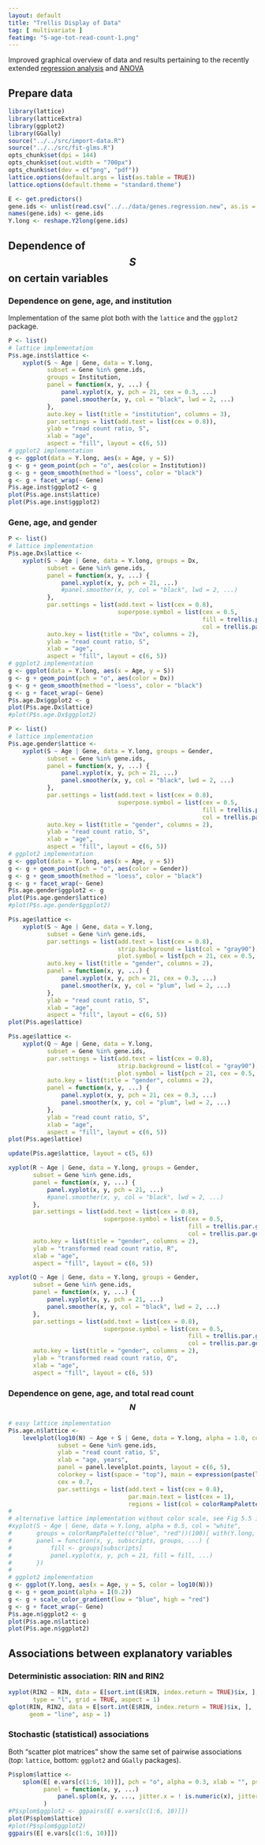 ```yaml
---
layout: default
title: "Trellis Display of Data"
tag: [ multivariate ]
featimg: "S-age-tot-read-count-1.png"
---
```


Improved graphical overview of data and results pertaining to the recently extended [regression analysis]({{ site.baseurl }}{% post_url /projects/monoallelic-brain/2016-06-17-extending-regression-analysis %}) and [ANOVA]({{ site.baseurl }}{% post_url /projects/monoallelic-brain/2016-06-22-extending-anova %})

## Prepare data

```r
library(lattice)
library(latticeExtra)
library(ggplot2)
library(GGally)
source("../../src/import-data.R")
source("../../src/fit-glms.R")
opts_chunk$set(dpi = 144)
opts_chunk$set(out.width = "700px")
opts_chunk$set(dev = c("png", "pdf"))
lattice.options(default.args = list(as.table = TRUE))
lattice.options(default.theme = "standard.theme")
```

```r
E <- get.predictors()
gene.ids <- unlist(read.csv("../../data/genes.regression.new", as.is = TRUE))
names(gene.ids) <- gene.ids
Y.long <- reshape.Y2long(gene.ids)
```

## Dependence of $$S$$ on certain variables

### Dependence on gene, age, and institution

Implementation of the same plot both with the `lattice` and the `ggplot2` package.

```r
P <- list()
# lattice implementation
P$s.age.inst$lattice <-
    xyplot(S ~ Age | Gene, data = Y.long,
           subset = Gene %in% gene.ids,
           groups = Institution,
           panel = function(x, y, ...) {
               panel.xyplot(x, y, pch = 21, cex = 0.3, ...)
               panel.smoother(x, y, col = "black", lwd = 2, ...)
           },
           auto.key = list(title = "institution", columns = 3),
           par.settings = list(add.text = list(cex = 0.8)),
           ylab = "read count ratio, S",
           xlab = "age",
           aspect = "fill", layout = c(6, 5))
# ggplot2 implementation
g <- ggplot(data = Y.long, aes(x = Age, y = S))
g <- g + geom_point(pch = "o", aes(color = Institution))
g <- g + geom_smooth(method = "loess", color = "black")
g <- g + facet_wrap(~ Gene)
P$s.age.inst$ggplot2 <- g
plot(P$s.age.inst$lattice)
plot(P$s.age.inst$ggplot2)
```

### Gene, age, and gender

```r
P <- list()
# lattice implementation
P$s.age.Dx$lattice <-
    xyplot(S ~ Age | Gene, data = Y.long, groups = Dx,
           subset = Gene %in% gene.ids,
           panel = function(x, y, ...) {
               panel.xyplot(x, y, pch = 21, ...)
               #panel.smoother(x, y, col = "black", lwd = 2, ...)
           },
           par.settings = list(add.text = list(cex = 0.8),
                               superpose.symbol = list(cex = 0.5,
                                                       fill = trellis.par.get("superpose.symbol")$fill[c(2, 1)],
                                                       col = trellis.par.get("superpose.symbol")$col[c(2, 1)])),
           auto.key = list(title = "Dx", columns = 2),
           ylab = "read count ratio, S",
           xlab = "age",
           aspect = "fill", layout = c(6, 5))
# ggplot2 implementation
g <- ggplot(data = Y.long, aes(x = Age, y = S))
g <- g + geom_point(pch = "o", aes(color = Dx))
g <- g + geom_smooth(method = "loess", color = "black")
g <- g + facet_wrap(~ Gene)
P$s.age.Dx$ggplot2 <- g
plot(P$s.age.Dx$lattice)
#plot(P$s.age.Dx$ggplot2)
```

```r
P <- list()
# lattice implementation
P$s.age.gender$lattice <-
    xyplot(S ~ Age | Gene, data = Y.long, groups = Gender,
           subset = Gene %in% gene.ids,
           panel = function(x, y, ...) {
               panel.xyplot(x, y, pch = 21, ...)
               panel.smoother(x, y, col = "black", lwd = 2, ...)
           },
           par.settings = list(add.text = list(cex = 0.8),
                               superpose.symbol = list(cex = 0.5,
                                                       fill = trellis.par.get("superpose.symbol")$fill[c(2, 1)],
                                                       col = trellis.par.get("superpose.symbol")$col[c(2, 1)])),
           auto.key = list(title = "gender", columns = 2),
           ylab = "read count ratio, S",
           xlab = "age",
           aspect = "fill", layout = c(6, 5))
# ggplot2 implementation
g <- ggplot(data = Y.long, aes(x = Age, y = S))
g <- g + geom_point(pch = "o", aes(color = Gender))
g <- g + geom_smooth(method = "loess", color = "black")
g <- g + facet_wrap(~ Gene)
P$s.age.gender$ggplot2 <- g
plot(P$s.age.gender$lattice)
#plot(P$s.age.gender$ggplot2)
```

```r
P$s.age$lattice <-
    xyplot(S ~ Age | Gene, data = Y.long,
           subset = Gene %in% gene.ids,
           par.settings = list(add.text = list(cex = 0.8),
                               strip.background = list(col = "gray90"),
                               plot.symbol = list(pch = 21, cex = 0.5, col = "black", fill = "gray", alpha = 0.5)),
           auto.key = list(title = "gender", columns = 2),
           panel = function(x, y, ...) {
               panel.xyplot(x, y, pch = 21, cex = 0.3, ...)
               panel.smoother(x, y, col = "plum", lwd = 2, ...)
           },
           ylab = "read count ratio, S",
           xlab = "age",
           aspect = "fill", layout = c(6, 5))
plot(P$s.age$lattice)
```

```r
P$s.age$lattice <-
    xyplot(Q ~ Age | Gene, data = Y.long,
           subset = Gene %in% gene.ids,
           par.settings = list(add.text = list(cex = 0.8),
                               strip.background = list(col = "gray90"),
                               plot.symbol = list(pch = 21, cex = 0.5, col = "black", fill = "gray", alpha = 0.5)),
           auto.key = list(title = "gender", columns = 2),
           panel = function(x, y, ...) {
               panel.xyplot(x, y, pch = 21, cex = 0.3, ...)
               panel.smoother(x, y, col = "plum", lwd = 2, ...)
           },
           ylab = "read count ratio, S",
           xlab = "age",
           aspect = "fill", layout = c(6, 5))
plot(P$s.age$lattice)
```

```r
update(P$s.age$lattice, layout = c(5, 6))
```

```r
xyplot(R ~ Age | Gene, data = Y.long, groups = Gender,
       subset = Gene %in% gene.ids,
       panel = function(x, y, ...) {
           panel.xyplot(x, y, pch = 21, ...)
           #panel.smoother(x, y, col = "black", lwd = 2, ...)
       },
       par.settings = list(add.text = list(cex = 0.8),
                           superpose.symbol = list(cex = 0.5,
                                                   fill = trellis.par.get("superpose.symbol")$fill[c(2, 1)],
                                                   col = trellis.par.get("superpose.symbol")$col[c(2, 1)])),
       auto.key = list(title = "gender", columns = 2),
       ylab = "transformed read count ratio, R",
       xlab = "age",
       aspect = "fill", layout = c(6, 5))
```

```r
xyplot(Q ~ Age | Gene, data = Y.long, groups = Gender,
       subset = Gene %in% gene.ids,
       panel = function(x, y, ...) {
           panel.xyplot(x, y, pch = 21, ...)
           panel.smoother(x, y, col = "black", lwd = 2, ...)
       },
       par.settings = list(add.text = list(cex = 0.8),
                           superpose.symbol = list(cex = 0.5,
                                                   fill = trellis.par.get("superpose.symbol")$fill[c(2, 1)],
                                                   col = trellis.par.get("superpose.symbol")$col[c(2, 1)])),
       auto.key = list(title = "gender", columns = 2),
       ylab = "transformed read count ratio, Q",
       xlab = "age",
       aspect = "fill", layout = c(6, 5))
```

### Dependence on gene, age, and total read count $$N$$

```r
# easy lattice implementation
P$s.age.n$lattice <-
    levelplot(log10(N) ~ Age + S | Gene, data = Y.long, alpha = 1.0, col = "white",
              subset = Gene %in% gene.ids,
              ylab = "read count ratio, S",
              xlab = "age, years",
              panel = panel.levelplot.points, layout = c(6, 5),
              colorkey = list(space = "top"), main = expression(paste(log[10], "(total read count)")),
              cex = 0.7,
              par.settings = list(add.text = list(cex = 0.8),
                                  par.main.text = list(cex = 1),
                                  regions = list(col = colorRampPalette(c("blue", "red")))))
#
# alternative lattice implementation without color scale, see Fig 5.5 in 'Lattice: Multivariate Data Visualization with R', http://lmdvr.r-forge.r-project.org
#xyplot(S ~ Age | Gene, data = Y.long, alpha = 0.5, col = "white",
#       groups = colorRampPalette(c("blue", "red"))(100)[ with(Y.long, cut(log10(N), 100, labels = FALSE)) ],
#       panel = function(x, y, subscripts, groups, ...) {
#           fill <- groups[subscripts]
#           panel.xyplot(x, y, pch = 21, fill = fill, ...)
#       })
#
# ggplot2 implementation
g <- ggplot(Y.long, aes(x = Age, y = S, color = log10(N)))
g <- g + geom_point(alpha = I(0.2))
g <- g + scale_color_gradient(low = "blue", high = "red")
g <- g + facet_wrap(~ Gene)
P$s.age.n$ggplot2 <- g
plot(P$s.age.n$lattice)
plot(P$s.age.n$ggplot2)
```

## Associations between explanatory variables

### Deterministic association: RIN and RIN2

```r
xyplot(RIN2 ~ RIN, data = E[sort.int(E$RIN, index.return = TRUE)$ix, ],
       type = "l", grid = TRUE, aspect = 1)
qplot(RIN, RIN2, data = E[sort.int(E$RIN, index.return = TRUE)$ix, ],
      geom = "line", asp = 1)
```

### Stochastic (statistical) associations

Both "scatter plot matrices" show the same set of pairwise associations (top: `lattice`, bottom: `ggplot2` and `GGally` packages).

```r
P$splom$lattice <-
    splom(E[ e.vars[c(1:6, 10)]], pch = "o", alpha = 0.3, xlab = "", pscales=0,
          panel = function(x, y, ...)
              panel.splom(x, y, ..., jitter.x = ! is.numeric(x), jitter.y = ! is.numeric(y))
          )
#P$splom$ggplot2 <- ggpairs(E[ e.vars[c(1:6, 10)]])
plot(P$splom$lattice)
#plot(P$splom$ggplot2)
ggpairs(E[ e.vars[c(1:6, 10)]])
```
